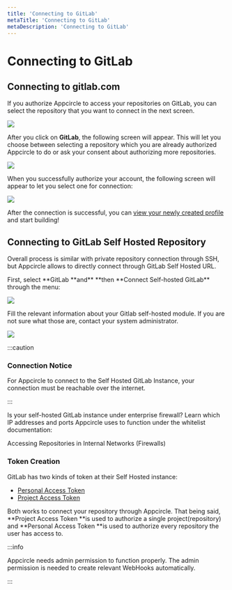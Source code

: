 ```yaml
---
title: 'Connecting to GitLab'
metaTitle: 'Connecting to GitLab'
metaDescription: 'Connecting to GitLab'
---
```



# Connecting to GitLab

## Connecting to gitlab.com

If you authorize Appcircle to access your repositories on GitLab, you can select the repository that you want to connect in the next screen.

![](<https://cdn.appcircle.io/docs/assets/image (238).png>)

After you click on **GitLab**, the following screen will appear. This will let you choose between selecting a repository which you are already authorized Appcircle to do or ask your consent about authorizing more repositories.

![](<https://cdn.appcircle.io/docs/assets/image (235).png>)

When you successfully authorize your account, the following screen will appear to let you select one for connection:

![](<https://cdn.appcircle.io/docs/assets/image (236).png>)

After the connection is successful, you can [view your newly created profile](https://docs.appcircle.io/build/adding-a-build-profile#view-the-newly-created-build-profile) and start building!

## Connecting to GitLab Self Hosted Repository

Overall process is similar with private repository connection through SSH, but Appcircle allows to directly connect through GitLab Self Hosted URL.

First, select **GitLab **and\*\* **then **Connect Self-hosted GitLab\*\* through the menu:

![](<https://cdn.appcircle.io/docs/assets/image (242).png>)

Fill the relevant information about your Gitlab self-hosted module. If you are not sure what those are, contact your system administrator.

![](<https://cdn.appcircle.io/docs/assets/image (243).png>)

:::caution

### Connection Notice

For Appcircle to connect to the Self Hosted GitLab Instance, your connection must be reachable over the internet.&#x20;

:::

Is your self-hosted GitLab instance under enterprise firewall? Learn which IP addresses and ports Appcircle uses to function under the whitelist documentation:

<ContentRef url="../../infrastructure/accessing-repositories-in-internal-networks-firewalls">
  Accessing Repositories in Internal Networks (Firewalls)
</ContentRef>

### Token Creation

GitLab has two kinds of token at their Self Hosted instance:

- [Personal Access Token](https://docs.gitlab.com/ee/security/token_overview.html#personal-access-tokens)
- [Project Access Token](https://docs.gitlab.com/ee/security/token_overview.html#project-access-tokens)

Both works to connect your repository through Appcircle. That being said, **Project Access Token **is used to authorize a single project(repository) and **Personal Access Token **is used to authorize every repository the user has access to.

:::info

Appcircle needs admin permission to function properly. The admin permission is needed to create relevant WebHooks automatically.

:::
